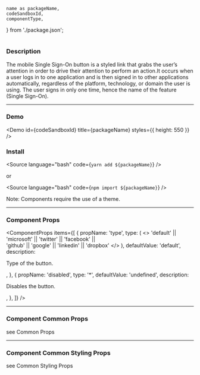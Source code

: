 <!---

React Components Blocks: https://github.com/storybookjs/storybook/blob/master/addons/docs/docs/docspage.md#slot-values

CSF Stories with arbitrary MDX: https://github.com/storybookjs/storybook/blob/master/addons/docs/docs/recipes.md#csf-stories-with-arbitrary-mdx

Note that in contrast to other examples, the MDX file suffix is .mdx rather than .stories.mdx. This key difference means that the file will be loaded with the default MDX loader rather than Storybook's CSF loader, which has several implications:

You shouldn't provide a Meta declaration.
You can refer to existing stories (i.e. <Story id="...">) but cannot define new stories (i.e. <Story name="...">).
The documentation gets exported as the default export (MDX default) rather than as a parameter hanging off the default export (CSF).

-->


	name as packageName,
	codeSandboxId,
	componentType,
} from './package.json';

<h1 style={{ marginBottom: '50px', textTransform: 'capitalize' }}>
	<ComponentTitle packageName={packageName} componentType={componentType} />
</h1>

<PackageLinks packageName={packageName} componentType={componentType} />

### Description

The mobile Single Sign-On button is a styled link that grabs the user’s attention in order to drive their attention to perform an action.It occurs when a user logs in to one application and is then signed in to other applications automatically, regardless of the platform, technology, or domain the user is using. The user signs in only one time, hence the name of the feature (Single Sign-On).

---

### Demo

<Demo id={codeSandboxId} title={packageName} styles={{ height: 550 }} />

### Install

<Source language="bash" code={`yarn add ${packageName}`} />

or

<Source language="bash" code={`npm import ${packageName}`} />

Note: Components require the use of a <LinkTo kind="ui-component-system-overview-themes-component-usage--page">theme</LinkTo>.

---

### Component Props

<ComponentProps
	items={[
		{
			propName: 'type',
			type: (
				<>
					'default' || 'microsoft' || 'twitter' || 'facebook' || <br /> 'github'
					|| 'google' || 'linkedin' || 'dropbox'
				</>
			),
			defaultValue: 'default',
			description: <p>Type of the button.</p>,
		},
		{
			propName: 'disabled',
			type: '<boolean>*',
			defaultValue: 'undefined',
			description: <p>Disables the button.</p>,
		},
	]}
/>

---

### Component Common Props

<ComponentCommonProps />

see <LinkTo kind="ui-component-system-overview-react-common-props-styled-system-props--page#common-props">
Common Props</LinkTo>

---

### Component Common Styling Props

<ComponentStylingProps />

see <LinkTo kind="ui-component-system-overview-react-common-props-styling-props--page#common-styling-props">Common Styling Props</LinkTo>
